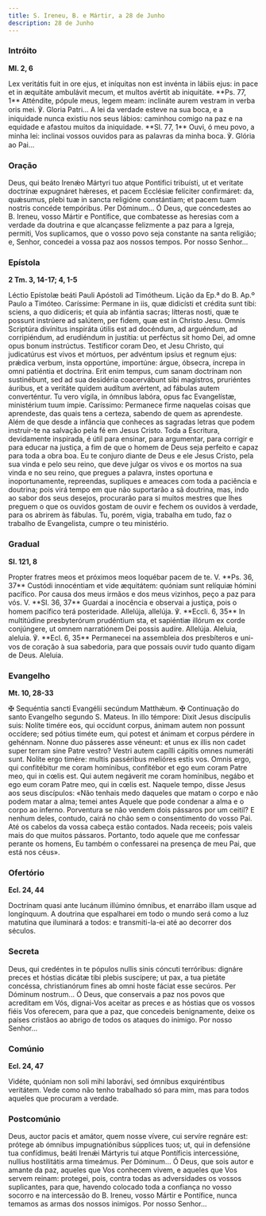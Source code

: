 ```yaml
---
title: S. Ireneu, B. e Mártir, a 28 de Junho
description: 28 de Junho
---
```


### Intróito

**Ml. 2, 6**

<div class="side-by-side not-content">
  <span>
    Lex veritátis fuit in ore ejus, et iníquitas non est invénta in lábiis ejus: in pace et in
    æquitáte ambulávit mecum, et multos avértit ab iniquitáte. **Ps. 77, 1** Atténdite, pópule meus,
    legem meam: inclináte aurem vestram in verba oris mei. ℣. Gloria Patri...
  </span>
  <span>
    A lei da verdade esteve na sua boca, e a iniquidade nunca existiu nos seus lábios: caminhou
    comigo na paz e na equidade e afastou muitos da iniquidade. **Sl. 77, 1** Ouvi, ó meu povo, a
    minha lei: inclinai vossos ouvidos para as palavras da minha boca. ℣. Glória ao Pai...
  </span>
</div>

### Oração

<div class="side-by-side not-content">
  <span>
    Deus, qui beáto Irenǽo Mártyri tuo atque Pontifici tribuísti, ut et veritate doctrínæ expugnáret
    hǽreses, et pacem Ecclésiæ felíciter confirmáret: da, quǽsumus, plebi tuæ in sancta religióne
    constántiam; et pacem tuam nostris concéde tempóribus. Per Dóminum...
  </span>
  <span>
    Ó Deus, que concedestes ao B. Ireneu, vosso Mártir e Pontífice, que combatesse as heresias com a
    verdade da doutrina e que alcançasse felizmente a paz para a Igreja, permiti, Vos suplicamos,
    que o vosso povo seja constante na santa religião; e, Senhor, concedei a vossa paz aos nossos
    tempos. Por nosso Senhor...
  </span>
</div>

### Epístola

**2 Tm. 3, 14-17; 4, 1-5**

<div class="side-by-side not-content">
  <span>Léctio Epístolæ beáti Pauli Apóstoli ad Timótheum.</span>
  <span>Lição da Ep.ª do B. Ap.º Paulo a Timóteo.</span>
  <span>
    Caríssime: Permane in iis, quæ didicísti et crédita sunt tibi: sciens, a quo didíceris; et quia
    ab infántia sacras; lítteras nosti, quæ te possunt instrúere ad salútem, per fidem, quæ est in
    Christo Jesu. Omnis Scriptúra divínitus inspiráta útilis est ad docéndum, ad arguéndum, ad
    corripiéndum, ad erudiéndum in justítia: ut perféctus sit homo Dei, ad omne opus bonum
    instrúctus. Testíficor coram Deo, et Jesu Christo, qui judicatúrus est vivos et mórtuos, per
    advéntum ipsíus et regnum ejus: prǽdica verbum, insta opportúne, importúne: árgue, óbsecra,
    íncrepa in omni patiéntia et doctrína. Erit enim tempus, cum sanam doctrínam non sustinébunt,
    sed ad sua desidéria coacervábunt sibi magístros, pruriéntes áuribus, et a veritáte quidem
    audítum avértent, ad fábulas autem converténtur. Tu vero vígila, in ómnibus labóra, opus fac
    Evangelístæ, ministérium tuum ímpie.
  </span>
  <span>
    Caríssimo: Permanece firme naquelas coisas que aprendeste, das quais tens a certeza, sabendo de
    quem as aprendeste. Além de que desde a infância que conheces as sagradas letras que podem
    instruir-te na salvação pela fé em Jesus Cristo. Toda a Escritura, devidamente inspirada, é útil
    para ensinar, para argumentar, para corrigir e para educar na justiça, a fim de que o homem de
    Deus seja perfeito e capaz para toda a obra boa. Eu te conjuro diante de Deus e ele Jesus
    Cristo, pela sua vinda e pelo seu reino, que deve julgar os vivos e os mortos na sua vinda e no
    seu reino, que pregues a palavra, instes oportuna e inoportunamente, repreendas, supliques e
    ameaces com toda a paciência e doutrina; pois virá tempo em que não suportarão a sã doutrina,
    mas, indo ao sabor dos seus desejos, procurarão para si muitos mestres que lhes preguem o que os
    ouvidos gostam de ouvir e fechem os ouvidos à verdade, para os abrirem às fábulas. Tu, porém,
    vigia, trabalha em tudo, faz o trabalho de Evangelista, cumpre o teu ministério.
  </span>
</div>

### Gradual

**Sl. 121, 8**

<div class="side-by-side not-content">
  <span>
    Propter fratres meos et próximos meos loquébar pacem de te. V. **Ps. 36, 37** Custódi
    innocéntiam et vide æquitátem: quóniam sunt relíquiæ hómini pacífico.
  </span>
  <span>
    Por causa dos meus irmãos e dos meus vizinhos, peço a paz para vós. V. **Sl. 36, 37** Guardai a
    inocência e observai a justiça, pois o homem pacífico terá posteridade.
  </span>
  <span>
    Allelúja, allelúja. ℣. **Eccli. 6, 35** In multitúdine presbyterórum prudéntium sta, et
    sapiéntiæ illórum ex corde conjúngere, ut omnem narratiónem Dei possis audíre. Allelúja.
  </span>
  <span>
    Aleluia, aleluia. ℣. **Ecl. 6, 35** Permanecei na assembleia dos presbíteros e uni-vos de
    coração à sua sabedoria, para que possais ouvir tudo quanto digam de Deus. Aleluia.
  </span>
</div>

### Evangelho

**Mt. 10, 28-33**

<div class="side-by-side not-content">
  <span>
    <span class="text-red-500">✠</span> Sequéntia sancti Evangélii secúndum Matthǽum.
  </span>
  <span>
    <span class="text-red-500">✠</span> Continuação do santo Evangelho segundo S. Mateus.
  </span>
  <span>
    In illo témpore: Dixit Jesus discípulis suis: Nolíte timére eos, qui occídunt corpus, ánimam
    autem non possunt occídere; sed pótius timéte eum, qui potest et ánimam et corpus pérdere in
    gehénnam. Nonne duo pásseres asse véneunt: et unus ex illis non cadet super terram sine Patre
    vestro? Vestri autem capílli cápitis omnes numeráti sunt. Nolíte ergo timére: multis passéribus
    melióres estis vos. Omnis ergo, qui confitébitur me coram homínibus, confitébor et ego eum coram
    Patre meo, qui in cœlis est. Qui autem negáverit me coram homínibus, negábo et ego eum coram
    Patre meo, qui in cœlis est.
  </span>
  <span>
    Naquele tempo, disse Jesus aos seus discípulos: «Não tenhais medo daqueles que matam o corpo e
    não podem matar a alma; temei antes Aquele que pode condenar a alma e o corpo ao inferno.
    Porventura se não vendem dois pássaros por um ceitil? E nenhum deles, contudo, cairá no chão sem
    o consentimento do vosso Pai. Até os cabelos da vossa cabeça estão contados. Nada receeis; pois
    valeis mais do que muitos pássaros. Portanto, todo aquele que me confessar perante os homens, Eu
    também o confessarei na presença de meu Pai, que está nos céus».
  </span>
</div>

### Ofertório

**Ecl. 24, 44**

<div class="side-by-side not-content">
  <span>Doctrínam quasi ante lucánum illúmino ómnibus, et enarrábo illam usque ad longínquum.</span>
  <span>
    A doutrina que espalharei em todo o mundo será como a luz matutina que iluminará a todos: e
    transmiti-la-ei até ao decorrer dos séculos.
  </span>
</div>

### Secreta

<div class="side-by-side not-content">
  <span>
    Deus, qui credéntes in te pópulos nullis sinis cóncuti terróribus: dignáre preces et hóstias
    dicátæ tibi plebis suscípere; ut pax, a tua pietáte concéssa, christianórum fines ab omni hoste
    fáciat esse secúros. Per Dóminum nostrum...
  </span>
  <span>
    Ó Deus, que conservais a paz nos povos que acreditam em Vós, dignai-Vos aceitar as preces e as
    hóstias que os vossos fiéis Vos oferecem, para que a paz, que concedeis benignamente, deixe os
    países cristãos ao abrigo de todos os ataques do inimigo. Por nosso Senhor...
  </span>
</div>

### Comúnio

**Ecl. 24, 47**

<div class="side-by-side not-content">
  <span>Vidéte, quóniam non soli mihi laborávi, sed ómnibus exquiréntibus veritátem.</span>
  <span>
    Vede como não tenho trabalhado só para mim, mas para todos aqueles que procuram a verdade.
  </span>
</div>

### Postcomúnio

<div class="side-by-side not-content">
  <span>
    Deus, auctor pacis et amátor, quem nosse vívere, cui servíre regnáre est: prótege ab ómnibus
    impugnatiónibus súpplices tuos; ut, qui in defensióne tua confídimus, beáti Irenǽi Mártyris tui
    atque Pontíficis intercessióne, nullius hostilitátis arma timeámus. Per Dóminum...
  </span>
  <span>
    Ó Deus, que sois autor e amante da paz, aqueles que Vos conhecem vivem, e aqueles que Vos servem
    reinam: protegei, pois, contra todas as adversidades os vossos suplicantes, para que, havendo
    colocado toda a confiança no vosso socorro e na intercessão do B. Ireneu, vosso Mártir e
    Pontífice, nunca temamos as armas dos nossos inimigos. Por nosso Senhor...
  </span>
</div>
